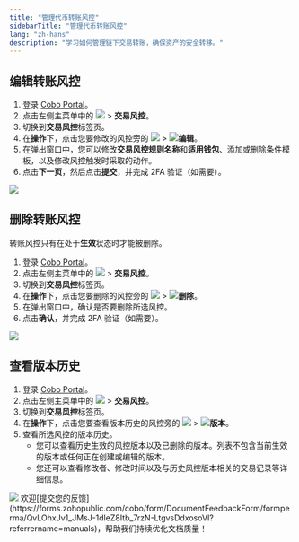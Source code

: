 ```yaml
---
title: "管理代币转账风控"
sidebarTitle: "管理代币转账风控"
lang: "zh-hans"
description: "学习如何管理链下交易转账，确保资产的安全转移。"
---
```


## 编辑转账风控

1. 登录 [Cobo Portal](https://portal.cobo.com/login)。
2. 点击左侧主菜单中的 <img src="/cn/images/common/wallets_icon_cn.svg" className="icon"/> > **交易风控**。
3. 切换到**交易风控**标签页。
4. 在**操作**下，点击您要修改的风控旁的 <img src="/cn/images/common/icon_more.svg" className="icon"/> > <img src="/cn/images/common/icon_edit.svg" className="icon"/>**编辑**。
5. 在弹出窗口中，您可以修改**交易风控规则名称**和**适用钱包**、添加或删除条件模板，以及修改风控触发时采取的动作。
6. 点击**下一页**，然后点击**提交**，并完成 2FA 验证（如需要）。
<img src="/cn/images/risk-controls/edit-transfer-policy-cn.png" className="screenshot_full_screen"/>

## 删除转账风控
<Note>转账风控只有在处于**生效**状态时才能被删除。</Note>
1. 登录 [Cobo Portal](https://portal.cobo.com/login)。
2. 点击左侧主菜单中的 <img src="/cn/images/common/wallets_icon.svg" className="icon"/> > **交易风控**。
3. 切换到**交易风控**标签页。
4. 在**操作**下，点击您要删除的风控旁的 <img src="/cn/images/common/icon_more.svg" className="icon"/> > <img src="/cn/images/common/icon_delete.svg" className="icon"/>**删除**。
5. 在弹出窗口中，确认是否要删除所选风控。
6. 点击**确认**，并完成 2FA 验证（如需要）。
<img src="/cn/images/risk-controls/edit-transfer-policy-cn.png" className="screenshot_full_screen"/>

## 查看版本历史
1. 登录 [Cobo Portal](https://portal.cobo.com/login)。
2. 点击左侧主菜单中的 <img src="/cn/images/common/wallets_icon.svg" className="icon"/> > **交易风控**。
3. 切换到**交易风控**标签页。
4. 在**操作**下，点击您要查看版本历史的风控旁的 <img src="/cn/images/common/icon_more.svg" className="icon"/> > <img src="/cn/images/common/icon_revisions.svg" className="icon"/>**版本**。
5. 查看所选风控的版本历史。
   - 您可以查看历史生效的风控版本以及已删除的版本。列表不包含当前生效的版本或任何正在创建或编辑的版本。
   - 您还可以查看修改者、修改时间以及与历史风控版本相关的交易记录等详细信息。

<img src="/cn/images/risk-controls/edit-transfer-policy-cn.png" className="screenshot_full_screen"/>
<Tip>欢迎[提交您的反馈](https://forms.zohopublic.com/cobo/form/DocumentFeedbackForm/formperma/QvLOhxJv1_JMsJ-1dleZ8Itb_7rzN-LtgvsDdxosoVI?referrername=manuals)，帮助我们持续优化文档质量！</Tip>